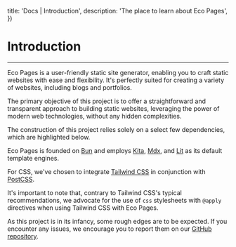 

  title: 'Docs | Introduction',
  description: 'The place to learn about Eco Pages',
})

# Introduction
---

Eco Pages is a user-friendly static site generator, enabling you to craft static websites with ease and flexibility. It's perfectly suited for creating a variety of websites, including blogs and portfolios.

The primary objective of this project is to offer a straightforward and transparent approach to building static websites, leveraging the power of modern web technologies, without any hidden complexities.

The construction of this project relies solely on a select few dependencies, which are highlighted below.

Eco Pages is founded on [Bun](https://bun.sh/) and employs [Kita](https://kita.js.org/), [Mdx](https://mdxjs.com/), and [Lit](https://lit.dev/) as its default template engines.

For CSS, we've chosen to integrate [Tailwind CSS](https://tailwindcss.com/) in conjunction with [PostCSS](https://postcss.org/).

It's important to note that, contrary to Tailwind CSS's typical recommendations, we advocate for the use of `css` stylesheets with `@apply` directives when using Tailwind CSS with Eco Pages.

As this project is in its infancy, some rough edges are to be expected. If you encounter any issues, we encourage you to report them on our [GitHub repository](https://github.com/ecopages/ecopages).
